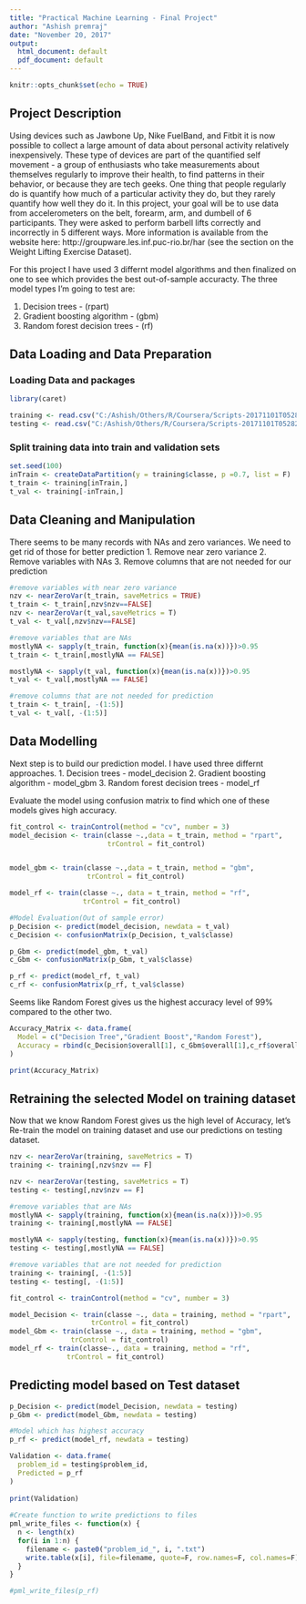 ---
title: "Practical Machine Learning - Final Project"
author: "Ashish premraj"
date: "November 20, 2017"
output:
  html_document: default
  pdf_document: default
---

```{r setup, include=FALSE}
knitr::opts_chunk$set(echo = TRUE)
```

## Project Description

Using devices such as Jawbone Up, Nike FuelBand, and Fitbit it is now possible to collect a large amount of data about personal activity relatively inexpensively. These type of devices are part of the quantified self movement - a group of enthusiasts who take measurements about themselves regularly to improve their health, to find patterns in their behavior, or because they are tech geeks. One thing that people regularly do is quantify how much of a particular activity they do, but they rarely quantify how well they do it. In this project, your goal will be to use data from accelerometers on the belt, forearm, arm, and dumbell of 6 participants. They were asked to perform barbell lifts correctly and incorrectly in 5 different ways. More information is available from the website here: http://groupware.les.inf.puc-rio.br/har (see the section on the Weight Lifting Exercise Dataset).

For this project I have used 3 differnt model algorithms and then finalized on one to see which provides the best out-of-sample accuracty. The three model types I'm going to test are:

1. Decision trees - (rpart)
2. Gradient boosting algorithm - (gbm)
3. Random forest decision trees - (rf)

## Data Loading and Data Preparation

### Loading Data and packages
```{r }
library(caret)
```

```{r }
training <- read.csv("C:/Ashish/Others/R/Coursera/Scripts-20171101T052822Z-001/Scripts/Final Project/data/pml-training.csv")
testing <- read.csv("C:/Ashish/Others/R/Coursera/Scripts-20171101T052822Z-001/Scripts/Final Project/data/pml-testing.csv")
```

### Split training data into train and validation sets

```{r training, echo= TRUE}
set.seed(100)
inTrain <- createDataPartition(y = training$classe, p =0.7, list = F)
t_train <- training[inTrain,]
t_val <- training[-inTrain,]
```

## Data Cleaning and Manipulation
There seems to be many records with NAs and zero variances. We need to get rid of those for better prediction
1. Remove near zero variance
2. Remove variables with NAs
3. Remove columns that are not needed for our prediction

```{r }
#remove variables with near zero variance
nzv <- nearZeroVar(t_train, saveMetrics = TRUE)
t_train <- t_train[,nzv$nzv==FALSE]
nzv <- nearZeroVar(t_val,saveMetrics = T)
t_val <- t_val[,nzv$nzv==FALSE]

#remove variables that are NAs
mostlyNA <- sapply(t_train, function(x){mean(is.na(x))})>0.95
t_train <- t_train[,mostlyNA == FALSE]

mostlyNA <- sapply(t_val, function(x){mean(is.na(x))})>0.95
t_val <- t_val[,mostlyNA == FALSE]

#remove columns that are not needed for prediction
t_train <- t_train[, -(1:5)]
t_val <- t_val[, -(1:5)]
```

## Data Modelling
Next step is to build our prediction model. I have used three differnt approaches. 
1. Decision trees - model_decision
2. Gradient boosting algorithm - model_gbm
3. Random forest decision trees - model_rf

Evaluate the model using confusion matrix to find which one of these models gives high accuracy.

```{r echo=TRUE, results='hide', message= FALSE, warning= FALSE}
fit_control <- trainControl(method = "cv", number = 3)
model_decision <- train(classe ~.,data = t_train, method = "rpart",
                        trControl = fit_control)


model_gbm <- train(classe ~.,data = t_train, method = "gbm",
                   trControl = fit_control)

model_rf <- train(classe ~., data = t_train, method = "rf",
                  trControl = fit_control)

#Model Evaluation(Out of sample error)
p_Decision <- predict(model_decision, newdata = t_val)
c_Decision <- confusionMatrix(p_Decision, t_val$classe)

p_Gbm <- predict(model_gbm, t_val)
c_Gbm <- confusionMatrix(p_Gbm, t_val$classe)

p_rf <- predict(model_rf, t_val)
c_rf <- confusionMatrix(p_rf, t_val$classe)
```

Seems like Random Forest gives us the highest accuracy level of 99% compared to the other two. 
```{r }
Accuracy_Matrix <- data.frame(
  Model = c("Decision Tree","Gradient Boost","Random Forest"),
  Accuracy = rbind(c_Decision$overall[1], c_Gbm$overall[1],c_rf$overall[1])
)

print(Accuracy_Matrix)
```

## Retraining the selected Model on training dataset

Now that we know Random Forest gives us the high level of Accuracy, let's Re-train the model on training dataset and use our predictions on testing dataset.

```{r echo= TRUE, results='hide'}
nzv <- nearZeroVar(training, saveMetrics = T)
training <- training[,nzv$nzv == F]

nzv <- nearZeroVar(testing, saveMetrics = T)
testing <- testing[,nzv$nzv == F]

#remove variables that are NAs
mostlyNA <- sapply(training, function(x){mean(is.na(x))})>0.95
training <- training[,mostlyNA == FALSE]

mostlyNA <- sapply(testing, function(x){mean(is.na(x))})>0.95
testing <- testing[,mostlyNA == FALSE]

#remove variables that are not needed for prediction
training <- training[, -(1:5)]
testing <- testing[, -(1:5)]

fit_control <- trainControl(method = "cv", number = 3)

model_Decision <- train(classe ~., data = training, method = "rpart",
                    trControl = fit_control)
model_Gbm <- train(classe ~., data = training, method = "gbm",
               trControl = fit_control)  
model_rf <- train(classe~., data = training, method = "rf",
              trControl = fit_control)
```

## Predicting model based on Test dataset
```{r }
p_Decision <- predict(model_Decision, newdata = testing)
p_Gbm <- predict(model_Gbm, newdata = testing)

#Model which has highest accuracy
p_rf <- predict(model_rf, newdata = testing)

Validation <- data.frame(
  problem_id = testing$problem_id,
  Predicted = p_rf
)
  
print(Validation)
 
#Create function to write predictions to files 
pml_write_files <- function(x) {
  n <- length(x)
  for(i in 1:n) {
    filename <- paste0("problem_id_", i, ".txt")
    write.table(x[i], file=filename, quote=F, row.names=F, col.names=F)
  }
}

#pml_write_files(p_rf)
```


